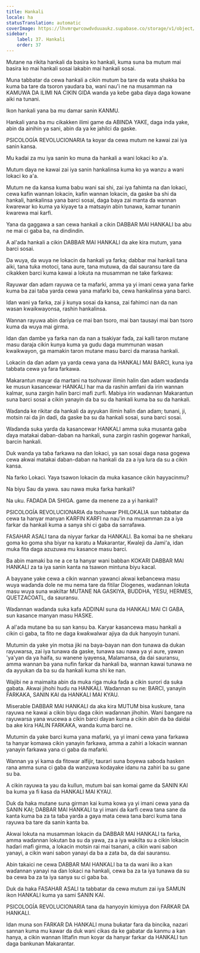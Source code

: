 ```yaml
---
title: Hankali
locale: ha
statusTranslation: automatic
coverImage: https://lhvmrqwrcowdvduuaukz.supabase.co/storage/v1/object/public/strapi-uploads/small_cover-educacion-fundamental.webp-2d51a7828a2b1309555be27f7e2a61a0.webp
sidebar:
    label: 37. Hankali
    order: 37
---
```

Mutane na rikita hankali da basira ko hankali, kuma suna ba mutum mai basira ko mai hankali sosai lakabin mai hankali sosai.

Muna tabbatar da cewa hankali a cikin mutum ba tare da wata shakka ba kuma ba tare da tsoron yaudara ba, wani nau'i ne na musamman na KAMUWA DA ILIMI NA CIKIN GIDA wanda ya keɓe gaba ɗaya daga kowane aiki na tunani.

Ikon hankali yana ba mu damar sanin KANMU.

Hankali yana ba mu cikakken ilimi game da ABINDA YAKE, daga inda yake, abin da ainihin ya sani, abin da ya ke jahilci da gaske.

PSICOLOGÍA REVOLUCIONARIA ta koyar da cewa mutum ne kawai zai iya sanin kansa.

Mu kaɗai za mu iya sanin ko muna da hankali a wani lokaci ko a'a.

Mutum ɗaya ne kawai zai iya sanin hankalinsa kuma ko ya wanzu a wani lokaci ko a'a.

Mutum ne da kansa kuma babu wani sai shi, zai iya fahimta na ɗan lokaci, cewa kafin wannan lokacin, kafin wannan lokacin, da gaske ba shi da hankali, hankalinsa yana barci sosai, daga baya zai manta da wannan ƙwarewar ko kuma ya kiyaye ta a matsayin abin tunawa, kamar tunanin ƙwarewa mai ƙarfi.

Yana da gaggawa a san cewa hankali a cikin DABBAR MAI HANKALI ba abu ne mai ci gaba ba, na dindindin.

A al'ada hankali a cikin DABBAR MAI HANKALI da ake kira mutum, yana barci sosai.

Da wuya, da wuya ne lokacin da hankali ya farka; dabbar mai hankali tana aiki, tana tuka motoci, tana aure, tana mutuwa, da dai sauransu tare da cikakken barci kuma kawai a lokuta na musamman ne take farkawa:

Rayuwar ɗan adam rayuwa ce ta mafarki, amma ya yi imani cewa yana farke kuma ba zai taɓa yarda cewa yana mafarki ba, cewa hankalinsa yana barci.

Idan wani ya farka, zai ji kunya sosai da kansa, zai fahimci nan da nan wasan kwaikwayonsa, rashin hankalinsa.

Wannan rayuwa abin dariya ce mai ban tsoro, mai ban tausayi mai ban tsoro kuma da wuya mai girma.

Idan ɗan dambe ya farka nan da nan a tsakiyar faɗa, zai kalli taron mutane masu daraja cikin kunya kuma ya gudu daga mummunan wasan kwaikwayon, ga mamakin taron mutane masu barci da marasa hankali.

Lokacin da ɗan adam ya yarda cewa yana da HANKALI MAI BARCI, kuna iya tabbata cewa ya fara farkawa.

Makarantun mayar da martani na tsohuwar ilimin halin ɗan adam waɗanda ke musun kasancewar HANKALI har ma da rashin amfani da irin wannan kalmar, suna zargin halin barci mafi zurfi. Mabiya irin waɗannan Makarantun suna barci sosai a cikin yanayin da ba su da hankali kuma ba su da hankali.

Waɗanda ke rikitar da hankali da ayyukan ilimin halin ɗan adam; tunani, ji, motsin rai da jin dadi, da gaske ba su da hankali sosai, suna barci sosai.

Waɗanda suka yarda da kasancewar HANKALI amma suka musanta gaba ɗaya matakai daban-daban na hankali, suna zargin rashin gogewar hankali, barcin hankali.

Duk wanda ya taɓa farkawa na ɗan lokaci, ya san sosai daga nasa gogewa cewa akwai matakai daban-daban na hankali da za a iya lura da su a cikin kansa.

Na farko Lokaci. Yaya tsawon lokacin da muka kasance cikin hayyacinmu?

Na biyu Sau da yawa. sau nawa muka farka hankali?

Na uku. FADADA DA SHIGA. game da menene za a yi hankali?

PSICOLOGÍA REVOLUCIONARIA da tsohuwar PHILOKALIA sun tabbatar da cewa ta hanyar manyan ƘARFIN ƘARFI na nau'in na musamman za a iya farkar da hankali kuma a sanya shi ci gaba da sarrafawa.

FASAHAR ASALI tana da niyyar farkar da HANKALI. Ba komai ba ne shekaru goma ko goma sha biyar na karatu a Makarantar, Kwaleji da Jami'a, idan muka fita daga azuzuwa mu kasance masu barci.

Ba abin mamaki ba ne a ce ta hanyar wani babban ƘOƘARI DABBAR MAI HANKALI za ta iya sanin kanta na tsawon mintuna biyu kacal.

A bayyane yake cewa a cikin wannan yawanci akwai keɓancewa masu wuya waɗanda dole ne mu nema tare da fitilar Diogenes, waɗannan lokuta masu wuya suna wakiltar MUTANE NA GASKIYA, BUDDHA, YESU, HERMES, QUETZACOATL, da sauransu.

Waɗannan waɗanda suka kafa ADDINAI suna da HANKALI MAI CI GABA, sun kasance manyan masu HASKE.

A al'ada mutane ba su san kansu ba. Ƙaryar kasancewa masu hankali a cikin ci gaba, ta fito ne daga ƙwaƙwalwar ajiya da duk hanyoyin tunani.

Mutumin da yake yin motsa jiki na baya-bayan nan don tunawa da dukan rayuwarsa, zai iya tunawa da gaske, tunawa sau nawa ya yi aure, yawan 'ya'yan da ya haifa, su wanene iyayensa, Malamansa, da dai sauransu, amma wannan ba yana nufin farkar da hankali ba, wannan kawai tunawa ne da ayyukan da ba su da hankali kuma shi ke nan.

Wajibi ne a maimaita abin da muka riga muka faɗa a cikin surori da suka gabata. Akwai jihohi huɗu na HANKALI. Waɗannan su ne: BARCI, yanayin FARKAKA, SANIN KAI da HANKALI MAI KYAU.

Miserable DABBAR MAI HANKALI da aka kira MUTUM bisa kuskure, tana rayuwa ne kawai a cikin biyu daga cikin waɗannan jihohin. Wani ɓangare na rayuwarsa yana wucewa a cikin barci ɗayan kuma a cikin abin da ba daidai ba ake kira HALIN FARKAKA, wanda kuma barci ne.

Mutumin da yake barci kuma yana mafarki, ya yi imani cewa yana farkawa ta hanyar komawa cikin yanayin farkawa, amma a zahiri a lokacin wannan yanayin farkawa yana ci gaba da mafarki.

Wannan ya yi kama da fitowar alfijir, taurari suna ɓoyewa saboda hasken rana amma suna ci gaba da wanzuwa kodayake idanu na zahiri ba su gane su ba.

A cikin rayuwa ta yau da kullun, mutum bai san komai game da SANIN KAI ba kuma ya fi ƙasa da HANKALI MAI KYAU.

Duk da haka mutane suna girman kai kuma kowa ya yi imani cewa yana da SANIN KAI; DABBAR MAI HANKALI ta yi imani da ƙarfi cewa tana sane da kanta kuma ba za ta taɓa yarda a gaya mata cewa tana barci kuma tana rayuwa ba tare da sanin kanta ba.

Akwai lokuta na musamman lokacin da DABBAR MAI HANKALI ta farka, amma waɗannan lokutan ba su da yawa, za a iya wakilta su a cikin lokacin haɗari mafi girma, a lokacin motsin rai mai tsanani, a cikin wani sabon yanayi, a cikin wani sabon yanayi da ba a zata ba, da dai sauransu.

Abin takaici ne cewa DABBAR MAI HANKALI ba ta da wani iko a kan waɗannan yanayi na ɗan lokaci na hankali, cewa ba za ta iya tunawa da su ba cewa ba za ta iya sanya su ci gaba ba.

Duk da haka FASAHAR ASALI ta tabbatar da cewa mutum zai iya SAMUN ikon HANKALI kuma ya sami SANIN KAI.

PSICOLOGÍA REVOLUCIONARIA tana da hanyoyin kimiyya don FARKAR DA HANKALI.

Idan muna son FARKAR DA HANKALI muna buƙatar fara da bincika, nazari sannan kuma mu kawar da duk wani cikas da ke gabatar da kanmu a kan hanya, a cikin wannan littafin mun koyar da hanyar farkar da HANKALI tun daga bankunan Makarantar.

